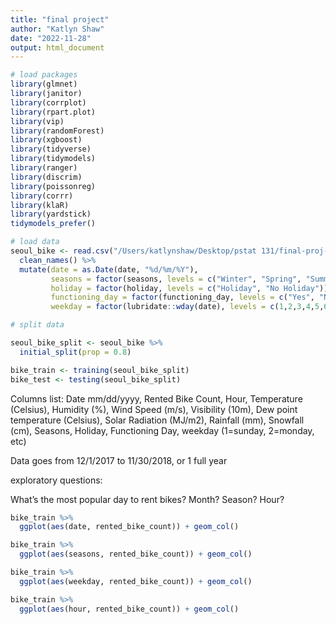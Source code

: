 ```yaml
---
title: "final project"
author: "Katlyn Shaw"
date: "2022-11-28"
output: html_document
---
```


```r
# load packages
library(glmnet)
library(janitor)
library(corrplot)
library(rpart.plot)
library(vip)
library(randomForest)
library(xgboost)
library(tidyverse)
library(tidymodels)
library(ranger)
library(discrim)
library(poissonreg)
library(corrr)
library(klaR)
library(yardstick)
tidymodels_prefer()
```

```r
# load data
seoul_bike <- read.csv("/Users/katlynshaw/Desktop/pstat 131/final-proj-131-shawk/SeoulBikeDataColNameFIXED.csv") %>% 
  clean_names() %>% 
  mutate(date = as.Date(date, "%d/%m/%Y"),
         seasons = factor(seasons, levels = c("Winter", "Spring", "Summer", "Autumn")),
         holiday = factor(holiday, levels = c("Holiday", "No Holiday")),
         functioning_day = factor(functioning_day, levels = c("Yes", "No")),
         weekday = factor(lubridate::wday(date), levels = c(1,2,3,4,5,6,7)))


```

```r
# split data

seoul_bike_split <- seoul_bike %>% 
  initial_split(prop = 0.8)

bike_train <- training(seoul_bike_split)
bike_test <- testing(seoul_bike_split)

```


Columns list: Date mm/dd/yyyy, Rented Bike Count, Hour, Temperature (Celsius), Humidity (%), Wind Speed (m/s), Visibility (10m), Dew point temperature (Celsius), Solar Radiation (MJ/m2), Rainfall (mm), Snowfall (cm), Seasons, Holiday, Functioning Day, weekday (1=sunday, 2=monday, etc)

Data goes from 12/1/2017 to 11/30/2018, or 1 full year

exploratory questions:

What's the most popular day to rent bikes? Month? Season? Hour?


```r

bike_train %>% 
  ggplot(aes(date, rented_bike_count)) + geom_col()

bike_train %>% 
  ggplot(aes(seasons, rented_bike_count)) + geom_col()

bike_train %>% 
  ggplot(aes(weekday, rented_bike_count)) + geom_col()

bike_train %>% 
  ggplot(aes(hour, rented_bike_count)) + geom_col()

```










